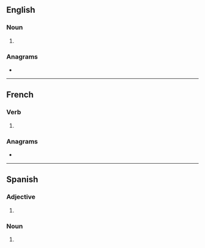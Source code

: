 {{also|Chinas}}
==English==

===Noun===
{{head|en|noun form}}

# {{plural of|china|lang=en}}

===Anagrams===
* {{anagrams|en|a=achins|Cashin|Chains|Chians|cash in|cash-in|chains|chasin'}}

----

==French==

===Verb===
{{head|fr|verb form}}

# {{inflection of|chiner||2|s|phis|lang=fr}}

===Anagrams===
* {{anagrams|fr|nichas}}

----

==Spanish==

===Adjective===
{{head|es|adjective form}}

# {{es-adj form of|chino|f|pl}}

===Noun===
{{head|es|noun plural form|g=f-p}}

# {{inflection of|china||p|lang=es}}